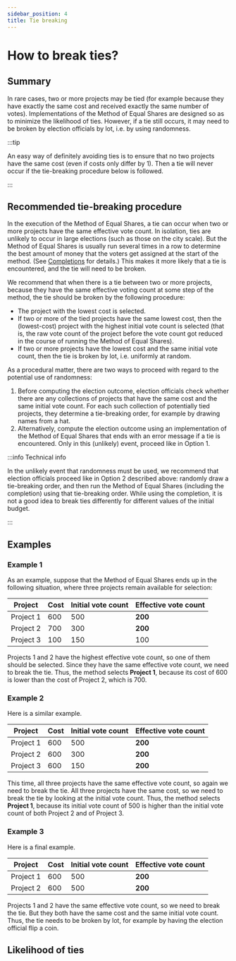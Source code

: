 ```yaml
---
sidebar_position: 4
title: Tie breaking
---
```



# How to break ties?

## Summary

In rare cases, two or more projects may be tied (for example because they have exactly the same cost and received exactly the same number of votes).
Implementations of the Method of Equal Shares are designed so as to minimize the likelihood of ties.
However, if a tie still occurs, it may need to be broken by election officials by lot, i.e. by using randomness.

:::tip

An easy way of definitely avoiding ties is to ensure that no two projects have the same cost (even if costs only differ by <CurrencySymbol/>1). Then a tie will never occur if the tie-breaking procedure below is followed.

:::

## Recommended tie-breaking procedure

In the execution of the Method of Equal Shares, a tie can occur when two or more projects have the same effective vote count.
In isolation, ties are unlikely to occur in large elections (such as those on the city scale).
But the Method of Equal Shares is usually run several times in a row to determine the best amount of money that the voters get assigned at the start of the method. 
(See [Completions](completion) for details.)
This makes it more likely that a tie is encountered, and the tie will need to be broken.

We recommend that when there is a tie between two or more projects, because they have the same effective voting count at some step of the method,
the tie should be broken by the following procedure:
* The project with the lowest cost is selected.
* If two or more of the tied projects have the same lowest cost, then the (lowest-cost) project with the highest initial vote count is selected (that is, the raw vote count of the project before the vote count got reduced in the course of running the Method of Equal Shares).
* If two or more projects have the lowest cost and the same initial vote count, then the tie is broken by lot, i.e. uniformly at random.

As a procedural matter, there are two ways to proceed with regard to the potential use of randomness:
1. Before computing the election outcome, election officials check whether there are any collections of projects that have the same cost and the same initial vote count. For each such collection of potentially tied projects, they determine a tie-breaking order, for example by drawing names from a hat.
2. Alternatively, compute the election outcome using an implementation of the Method of Equal Shares that ends with an error message if a tie is encountered. Only in this (unlikely) event, proceed like in Option 1.

:::info Technical info

In the unlikely event that randomness must be used, we recommend that
election officials proceed like in Option 2 described above:
randomly draw a tie-breaking order, and then run the Method of Equal Shares (including the completion) using that tie-breaking order.
While using the completion, it is not a good idea to break ties differently for different values of the initial budget.

:::

## Examples

### Example 1
As an example, suppose that the Method of Equal Shares ends up in the following situation, where three projects remain available for selection:

| Project | Cost | Initial vote count | Effective vote count |
| --- | --- | --- | --- |
| Project 1 | <CurrencySymbol/>600 | 500 | **200** |
| Project 2 | <CurrencySymbol/>700 | 300 | **200** |
| Project 3 | <CurrencySymbol/>100 | 150 | 100 |

Projects 1 and 2 have the highest effective vote count, so one of them should be selected. 
Since they have the same effective vote count, we need to break the tie.
Thus, the method selects **Project 1**, because its cost of <CurrencySymbol/>600 is lower than the cost of Project 2, which is <CurrencySymbol/>700.

### Example 2

Here is a similar example.

| Project | Cost | Initial vote count | Effective vote count |
| --- | --- | --- | --- |
| Project 1 | <CurrencySymbol/>600 | 500 | **200** |
| Project 2 | <CurrencySymbol/>600 | 300 | **200** |
| Project 3 | <CurrencySymbol/>600 | 150 | **200** |

This time, all three projects have the same effective vote count, so again we need to break the tie.
All three projects have the same cost, so we need to break the tie by looking at the initial vote count.
Thus, the method selects **Project 1**, because its initial vote count of 500 is higher than the initial vote count of both Project 2 and of Project 3.

### Example 3

Here is a final example.

| Project | Cost | Initial vote count | Effective vote count |
| --- | --- | --- | --- |
| Project 1 | <CurrencySymbol/>600 | 500 | **200** |
| Project 2 | <CurrencySymbol/>600 | 500 | **200** |

Projects 1 and 2 have the same effective vote count, so we need to break the tie.
But they both have the same cost and the same initial vote count.
Thus, the tie needs to be broken by lot, for example by having the election official flip a coin.

## Likelihood of ties